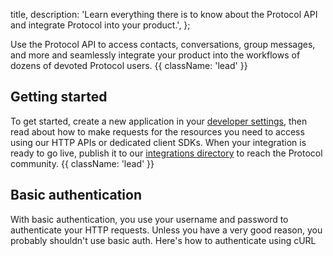 
  title,
  description: 'Learn everything there is to know about the Protocol API and integrate Protocol into your product.',
};

Use the Protocol API to access contacts, conversations, group messages, and more and seamlessly integrate your product into the workflows of dozens of devoted Protocol users. {{ className: 'lead' }}

## Getting started

To get started, create a new application in your [developer settings](#), then read about how to make requests for the resources you need to access using our HTTP APIs or dedicated client SDKs. When your integration is ready to go live, publish it to our [integrations directory](#) to reach the Protocol community. {{ className: 'lead' }}

## Basic authentication

With basic authentication, you use your username and password to authenticate your HTTP requests. Unless you have a very good reason, you probably shouldn't use basic auth. Here's how to authenticate using cURL
